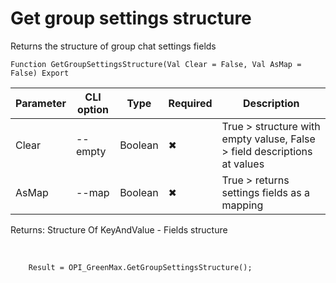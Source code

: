 ﻿---
sidebar_position: 11
description: Get group settings structure and other functions to work with Green Max in the Open Integration Package, a free open-source integration library for 1C:Enterprise 8, OneScript and CLI
keywords: [1C, 1С, 1С:Enterprise, 1С:Enterprise 8.3, API, Integration, Services, Exchange, OneScript, CLI, Green Max]
---


# Get group settings structure
 Returns the structure of group chat settings fields



`Function GetGroupSettingsStructure(Val Clear = False, Val AsMap = False) Export`

  | Parameter | CLI option | Type | Required | Description |
  |-|-|-|-|-|
  | Clear | --empty | Boolean | &#x2716; | True > structure with empty valuse, False > field descriptions at values |
  | AsMap | --map | Boolean | &#x2716; | True > returns settings fields as a mapping |

  
  Returns:  Structure Of KeyAndValue - Fields structure

<br/>



```bsl title="1C:Enterprise/OneScript code example"
    Result = OPI_GreenMax.GetGroupSettingsStructure();
```
 




